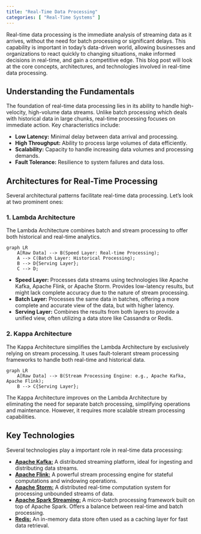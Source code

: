 ```yaml
---
title: "Real-Time Data Processing"
categories: [ "Real-Time Systems" ]
---
```


Real-time data processing is the immediate analysis of streaming data as it arrives, without the need for batch processing or significant delays. This capability is important in today's data-driven world, allowing businesses and organizations to react quickly to changing situations, make informed decisions in real-time, and gain a competitive edge. This blog post will look at the core concepts, architectures, and technologies involved in real-time data processing.

## Understanding the Fundamentals

The foundation of real-time data processing lies in its ability to handle high-velocity, high-volume data streams. Unlike batch processing which deals with historical data in large chunks, real-time processing focuses on immediate action. Key characteristics include:

-   **Low Latency:** Minimal delay between data arrival and processing.
-   **High Throughput:** Ability to process large volumes of data efficiently.
-   **Scalability:** Capacity to handle increasing data volumes and processing demands.
-   **Fault Tolerance:** Resilience to system failures and data loss.

## Architectures for Real-Time Processing

Several architectural patterns facilitate real-time data processing. Let's look at two prominent ones:

### 1. Lambda Architecture

The Lambda Architecture combines batch and stream processing to offer both historical and real-time analytics.

```mermaid
graph LR
    A[Raw Data] --> B(Speed Layer: Real-time Processing);
    A --> C(Batch Layer: Historical Processing);
    B --> D{Serving Layer};
    C --> D;
```

-   **Speed Layer:** Processes data streams using technologies like Apache Kafka, Apache Flink, or Apache Storm. Provides low-latency results, but might lack complete accuracy due to the nature of stream processing.
-   **Batch Layer:** Processes the same data in batches, offering a more complete and accurate view of the data, but with higher latency.
-   **Serving Layer:** Combines the results from both layers to provide a unified view, often utilizing a data store like Cassandra or Redis.

### 2. Kappa Architecture

The Kappa Architecture simplifies the Lambda Architecture by exclusively relying on stream processing. It uses fault-tolerant stream processing frameworks to handle both real-time and historical data.

```mermaid
graph LR
    A[Raw Data] --> B(Stream Processing Engine: e.g., Apache Kafka, Apache Flink);
    B --> C{Serving Layer};
```

The Kappa Architecture improves on the Lambda Architecture by eliminating the need for separate batch processing, simplifying operations and maintenance. However, it requires more scalable stream processing capabilities.


## Key Technologies

Several technologies play a important role in real-time data processing:

-   [**Apache Kafka:**](https://kafka.apache.org/) A distributed streaming platform, ideal for ingesting and distributing data streams.
-   [**Apache Flink:**](https://flink.apache.org/) A powerful stream processing engine for stateful computations and windowing operations.
-   [**Apache Storm:**](https://storm.apache.org/) A distributed real-time computation system for processing unbounded streams of data.
-   [**Apache Spark Streaming:**](https://spark.apache.org/streaming/) A micro-batch processing framework built on top of Apache Spark. Offers a balance between real-time and batch processing.
-   [**Redis:**](https://redis.io/) An in-memory data store often used as a caching layer for fast data retrieval.
